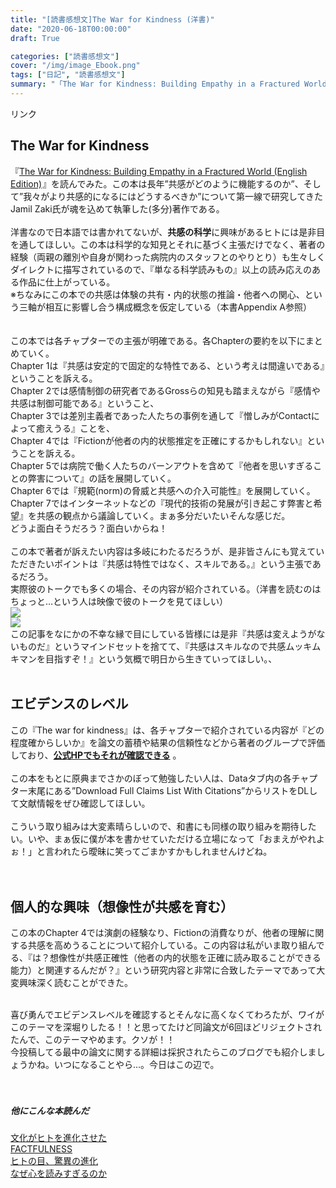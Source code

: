 ```yaml
---
title: "[読書感想文]The War for Kindness (洋書)"
date: "2020-06-18T00:00:00"
draft: True

categories: ["読書感想文"]
cover: "/img/image_Ebook.png"
tags: ["日記", "読書感想文"]
summary: "「The War for Kindness: Building Empathy in a Fractured World」を読みました"
---
```


<!-- START MoshimoAffiliateEasyLink -->
<script type="text/javascript">
(function(b,c,f,g,a,d,e){b.MoshimoAffiliateObject=a;
b[a]=b[a]||function(){arguments.currentScript=c.currentScript
||c.scripts[c.scripts.length-2];(b[a].q=b[a].q||[]).push(arguments)};
c.getElementById(a)||(d=c.createElement(f),d.src=g,
d.id=a,e=c.getElementsByTagName("body")[0],e.appendChild(d))})
(window,document,"script","//dn.msmstatic.com/site/cardlink/bundle.js","msmaflink");
msmaflink({"n":"The War for Kindness: Building Empathy in a Fractured World (English Edition)","b":"","t":"","d":"https:\/\/m.media-amazon.com","c_p":"","p":["\/images\/I\/516l2gjCsyL.jpg"],"u":{"u":"https:\/\/www.amazon.co.jp\/dp\/B07K23G92Y","t":"amazon","r_v":""},"aid":{"amazon":"1842760","rakuten":"1824263","yahoo":"1845435"},"eid":"esMiF","s":"s"});
</script>
<div id="msmaflink-esMiF">リンク</div>
<!-- MoshimoAffiliateEasyLink END -->
  
## The War for Kindness
  『<a target="_blank" href="https://www.amazon.co.jp/gp/product/B07K23G92Y/ref=as_li_tl?ie=UTF8&camp=247&creative=1211&creativeASIN=B07K23G92Y&linkCode=as2&tag=sushishushi-22&linkId=bc3557de8eb2e20acacf290e66bf8192">The War for Kindness: Building Empathy in a Fractured World (English Edition)</a><img src="//ir-jp.amazon-adsystem.com/e/ir?t=sushishushi-22&l=am2&o=9&a=B07K23G92Y" width="1" height="1" border="0" alt="" style="border:none !important; margin:0px !important;" />』を読んでみた。この本は長年”共感がどのように機能するのか”、そして”我々がより共感的になるにはどうするべきか”について第一線で研究してきたJamil Zaki氏が魂を込めて執筆した(多分)著作である。<br>
  <br>
  洋書なので日本語では書かれてないが、**共感の科学**に興味があるヒトには是非目を通してほしい。この本は科学的な知見とそれに基づく主張だけでなく、著者の経験（両親の離別や自身が関わった病院内のスタッフとのやりとり）も生々しくダイレクトに描写されているので、『単なる科学読みもの』以上の読み応えのある作品に仕上がっている。
  <br>
  ※ちなみにこの本での共感は体験の共有・内的状態の推論・他者への関心、という三軸が相互に影響し合う構成概念を仮定している（本書Appendix A参照）<br>
  <br>
  <br>
  この本では各チャプターでの主張が明確である。各Chapterの要約を以下にまとめていく。<br>
  Chapter 1は『共感は安定的で固定的な特性である、という考えは間違いである』ということを訴える。<br>
  Chapter 2では感情制御の研究者であるGrossらの知見も踏まえながら『感情や共感は制御可能である』ということ、<br>
  Chapter 3では差別主義者であった人たちの事例を通して『憎しみがContactによって癒えうる』ことを、<br>
  Chapter 4では『Fictionが他者の内的状態推定を正確にするかもしれない』ということを訴える。<br>
  Chapter 5では病院で働く人たちのバーンアウトを含めて『他者を思いすぎることの弊害について』の話を展開していく。<br>
  Chapter 6では『規範(norm)の脅威と共感への介入可能性』を展開していく。<br>
  Chapter 7ではインターネットなどの『現代的技術の発展が引き起こす弊害と希望』を共感の観点から議論していく。まぁ多分だいたいそんな感じだ。<br>
  どうよ面白そうだろう？面白いからね！<br>
  <br>
  この本で著者が訴えたい内容は多岐にわたるだろうが、是非皆さんにも覚えていただきたいポイントは『共感は特性ではなく、スキルである。』という主張であるだろう。<br>
  実際彼のトークでも多くの場合、その内容が紹介されている。（洋書を読むのはちょっと…という人は映像で彼のトークを見てほしい）<br>
  [![](https://img.youtube.com/vi/nQwlAWG4ZkI/0.jpg)](https://www.youtube.com/watch?v=nQwlAWG4ZkI)<br>
  [![](https://img.youtube.com/vi/-DspKSYxYDM/0.jpg)](https://www.youtube.com/watch?v=-DspKSYxYDM)<br>
  この記事をなにかの不幸な縁で目にしている皆様には是非『共感は変えようがないものだ』というマインドセットを捨てて、『共感はスキルなので共感ムッキムキマンを目指すぞ！』という気概で明日から生きていってほしい。、<br>
  <br>
  
## エビデンスのレベル
  
  この『The war for kindness』は、各チャプターで紹介されている内容が『どの程度確からしいか』を論文の蓄積や結果の信頼性などから著者のグループで評価しており、**[公式HPでもそれが確認できる](https://www.warforkindness.com/)** 。<br><br>
  この本をもとに原典までさかのぼって勉強したい人は、Dataタブ内の各チャプター末尾にある”Download Full Claims List With Citations”からリストをDLして文献情報をぜひ確認してほしい。<br><br>
こういう取り組みは大変素晴らしいので、和書にも同様の取り組みを期待したい。いや、まぁ仮に僕が本を書かせていただける立場になって「おまえがやれよぉ！」と言われたら曖昧に笑ってごまかすかもしれませんけどね。<br>
<br>
<br>
  
## 個人的な興味（想像性が共感を育む）
  
  この本のChapter 4では演劇の経験なり、Fictionの消費なりが、他者の理解に関する共感を高めうることについて紹介している。この内容は私がいま取り組んでる、『は？想像性が共感正確性（他者の内的状態を正確に読み取ることができる能力）と関連するんだが？』という研究内容と非常に合致したテーマであって大変興味深く読むことができた。<br><br>
  
  喜び勇んでエビデンスレベルを確認するとそんなに高くなくてわろたが、ワイがこのテーマを深堀りしたる！！と思ってたけど同論文が6回ほどリジェクトされたんで、このテーマやめます。クソが！！<br>
  今投稿してる最中の論文に関する詳細は採択されたらこのブログでも紹介しましょうかね。いつになることやら…。今日はこの辺で。
<br><br><br>

##### 他にこんな本読んだ
 [文化がヒトを進化させた](https://susishushi.github.io/my_blog/post/cul_evo/)
  <br>
[FACTFULNESS](https://susishushi.github.io/my_blog/post/factful/)<br>
[ヒトの目、驚異の進化](https://susishushi.github.io/my_blog/post/visual_revo/)
<br>
[なぜ心を読みすぎるのか](https://susishushi.github.io/my_blog/post/kokoro/)